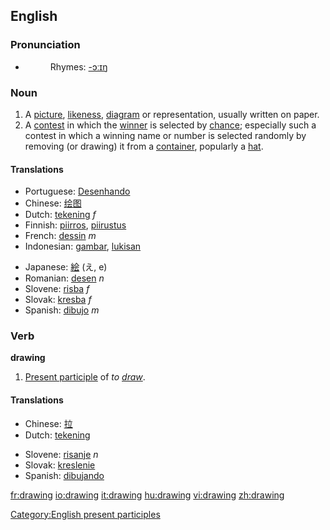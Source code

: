 ==English==

===Pronunciation===
*{{audio|en-us-drawing.ogg|Audio (US)}}
*:Rhymes: [[Rhymes:English:-ɔːɪŋ|-ɔːɪŋ]]

=== Noun ===
{{en-noun}}

#A [[picture]], [[likeness]], [[diagram]] or representation, usually written on paper.
#A [[contest]] in which the [[winner]] is selected by [[chance]]; especially such a contest in which a winning name or number is selected randomly by removing (or drawing) it from a [[container]], popularly a [[hat]].

==== Translations ====
{{top}}
*Portuguese: [[Desenhando]]
*Chinese: [[绘图]]
*Dutch: [[tekening]] ''f''
*Finnish: [[piirros]], [[piirustus]]
*French: [[dessin]] ''m''
*Indonesian: [[gambar]], [[lukis|lukisan]]
{{mid}}
*Japanese: [[絵]] (え, e)
*Romanian: [[desen]] ''n''
*Slovene: [[risba]] ''f''
*Slovak: [[kresba]] ''f''
*Spanish: [[dibujo]] ''m''
{{bottom}}

===Verb===
'''drawing'''

# [[Present participle]] of ''to [[draw]]''.

[[Category:English present participles]]


==== Translations ====
{{top}}
*Chinese: [[拉]]
*Dutch: [[tekening]]
{{mid}}
*Slovene: [[risanje]] ''n''
*Slovak: [[kreslenie]]
*Spanish: [[dibujando]]
{{bottom}}

[[fr:drawing]]
[[io:drawing]]
[[it:drawing]]
[[hu:drawing]]
[[vi:drawing]]
[[zh:drawing]]